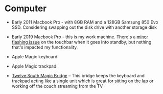 
# Computer

* Early 2011 Macbook Pro - with 8GB RAM and a 128GB Samsung 850 Evo SSD. Considering swapping out the disk drive with another storage disk

* Early 2019 Macbook Pro - this is my work machine. There's a [minor flashing issue](https://twitter.com/jacobmparis/status/1264612711830360065?s=20) on the touchbar when it goes into standby, but nothing that's impacted my functionality.

* Apple Magic keyboard

* Apple Magic trackpad

* [Twelve South Magic Bridge](https://www.amazon.ca/Twelve-South-MagicBridge-Connects-Trackpad/dp/B01N9D63YE?tag=jacobparis-20) – This bridge keeps the keyboard and trackpad acting like a single unit which is great for sitting on the lap or working off the couch streaming from the TV

